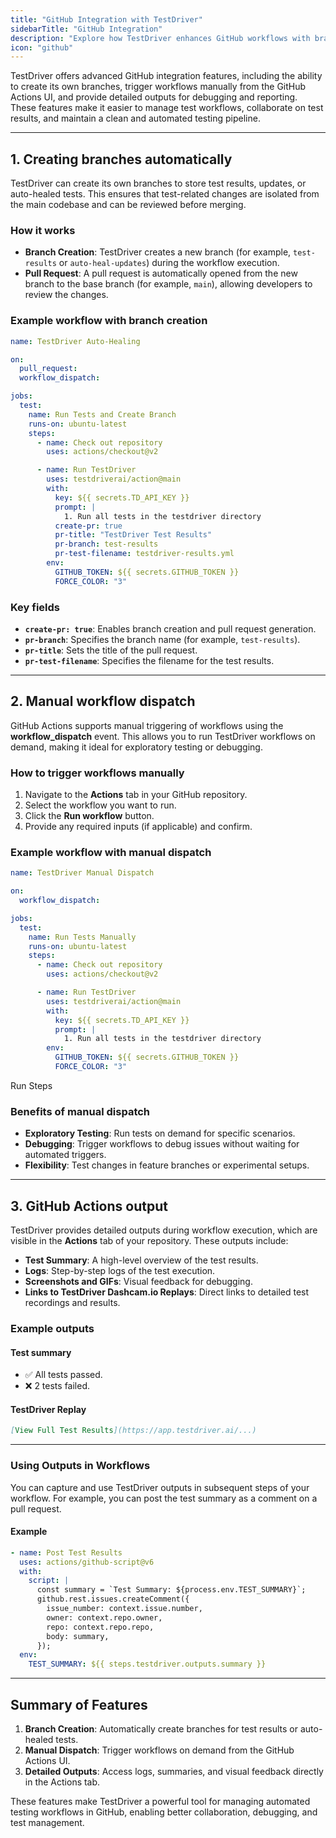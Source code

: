 ```yaml
---
title: "GitHub Integration with TestDriver"
sidebarTitle: "GitHub Integration"
description: "Explore how TestDriver enhances GitHub workflows with branch creation, manual dispatch, and detailed outputs for seamless test management."
icon: "github"
---
```


TestDriver offers advanced GitHub integration features, including the ability to create its own branches, trigger workflows manually from the GitHub Actions UI, and provide detailed outputs for debugging and reporting. These features make it easier to manage test workflows, collaborate on test results, and maintain a clean and automated testing pipeline.

<GitignoreWarning/>

---

## 1. **Creating branches automatically**

TestDriver can create its own branches to store test results, updates, or auto-healed tests. This ensures that test-related changes are isolated from the main codebase and can be reviewed before merging.

### How it works

- **Branch Creation**: TestDriver creates a new branch (for example, `test-results` or `auto-heal-updates`) during the workflow execution.
- **Pull Request**: A pull request is automatically opened from the new branch to the base branch (for example, `main`), allowing developers to review the changes.

### Example workflow with branch creation

```yaml {21-24} .github/workflows/testdriver.yaml
name: TestDriver Auto-Healing

on:
  pull_request:
  workflow_dispatch:

jobs:
  test:
    name: Run Tests and Create Branch
    runs-on: ubuntu-latest
    steps:
      - name: Check out repository
        uses: actions/checkout@v2

      - name: Run TestDriver
        uses: testdriverai/action@main
        with:
          key: ${{ secrets.TD_API_KEY }}
          prompt: |
            1. Run all tests in the testdriver directory
          create-pr: true
          pr-title: "TestDriver Test Results"
          pr-branch: test-results
          pr-test-filename: testdriver-results.yml
        env:
          GITHUB_TOKEN: ${{ secrets.GITHUB_TOKEN }}
          FORCE_COLOR: "3"

```

### Key fields
- **`create-pr: true`**: Enables branch creation and pull request generation.
- **`pr-branch`**: Specifies the branch name (for example, `test-results`).
- **`pr-title`**: Sets the title of the pull request.
- **`pr-test-filename`**: Specifies the filename for the test results.

---

## 2. **Manual workflow dispatch**

GitHub Actions supports manual triggering of workflows using the **workflow_dispatch** event. This allows you to run TestDriver workflows on demand, making it ideal for exploratory testing or debugging.

### How to trigger workflows manually
1. Navigate to the **Actions** tab in your GitHub repository.
2. Select the workflow you want to run.
3. Click the **Run workflow** button.
4. Provide any required inputs (if applicable) and confirm.

### Example workflow with manual dispatch

```yaml .github/workflows/testdriver.yaml
name: TestDriver Manual Dispatch

on:
  workflow_dispatch:

jobs:
  test:
    name: Run Tests Manually
    runs-on: ubuntu-latest
    steps:
      - name: Check out repository
        uses: actions/checkout@v2

      - name: Run TestDriver
        uses: testdriverai/action@main
        with:
          key: ${{ secrets.TD_API_KEY }}
          prompt: |
            1. Run all tests in the testdriver directory
        env:
          GITHUB_TOKEN: ${{ secrets.GITHUB_TOKEN }}
          FORCE_COLOR: "3"


```

Run Steps

### Benefits of manual dispatch
- **Exploratory Testing**: Run tests on demand for specific scenarios.
- **Debugging**: Trigger workflows to debug issues without waiting for automated triggers.
- **Flexibility**: Test changes in feature branches or experimental setups.

---

## 3. **GitHub Actions output**

TestDriver provides detailed outputs during workflow execution, which are visible in the **Actions** tab of your repository. These outputs include:
- **Test Summary**: A high-level overview of the test results.
- **Logs**: Step-by-step logs of the test execution.
- **Screenshots and GIFs**: Visual feedback for debugging.
- **Links to TestDriver Dashcam.io Replays**: Direct links to detailed test recordings and results.

### Example outputs

#### **Test summary**
- ✅ All tests passed.
- ❌ 2 tests failed.

#### **TestDriver Replay**

```markdown
[View Full Test Results](https://app.testdriver.ai/...)
```

---

### Using Outputs in Workflows
You can capture and use TestDriver outputs in subsequent steps of your workflow. For example, you can post the test summary as a comment on a pull request.

#### Example


```yaml
- name: Post Test Results
  uses: actions/github-script@v6
  with:
    script: |
      const summary = `Test Summary: ${process.env.TEST_SUMMARY}`;
      github.rest.issues.createComment({
        issue_number: context.issue.number,
        owner: context.repo.owner,
        repo: context.repo.repo,
        body: summary,
      });
  env:
    TEST_SUMMARY: ${{ steps.testdriver.outputs.summary }}

```

---

## Summary of Features
1. **Branch Creation**: Automatically create branches for test results or auto-healed tests.
2. **Manual Dispatch**: Trigger workflows on demand from the GitHub Actions UI.
3. **Detailed Outputs**: Access logs, summaries, and visual feedback directly in the Actions tab.

These features make TestDriver a powerful tool for managing automated testing workflows in GitHub, enabling better collaboration, debugging, and test management.
